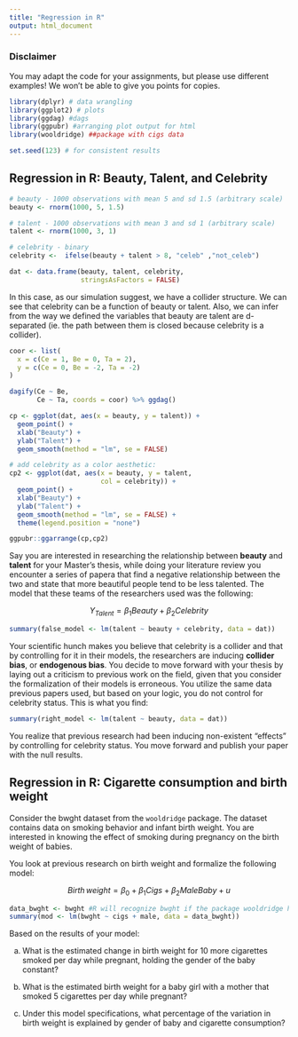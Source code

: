 ```yaml
---
title: "Regression in R"
output: html_document
---
```


### Disclaimer
You may adapt the code for your assignments, but please use different examples! We won't be able to give you points for copies.

```r
library(dplyr) # data wrangling
library(ggplot2) # plots
library(ggdag) #dags
library(ggpubr) #arranging plot output for html
library(wooldridge) ##package with cigs data

set.seed(123) # for consistent results
```


## Regression in R: Beauty, Talent, and Celebrity


```r
# beauty - 1000 observations with mean 5 and sd 1.5 (arbitrary scale)
beauty <- rnorm(1000, 5, 1.5)

# talent - 1000 observations with mean 3 and sd 1 (arbitrary scale)
talent <- rnorm(1000, 3, 1)

# celebrity - binary
celebrity <-  ifelse(beauty + talent > 8, "celeb" ,"not_celeb") 

dat <- data.frame(beauty, talent, celebrity, 
                  stringsAsFactors = FALSE)
```

In this case, as our simulation suggest, we have a collider structure. We can see that celebrity can be a function of beauty or talent. Also, we can infer from the way we defined the variables that beauty are talent are d-separated (ie. the path between them is closed because celebrity is a collider). 

```r
coor <- list(
  x = c(Ce = 1, Be = 0, Ta = 2),
  y = c(Ce = 0, Be = -2, Ta = -2)
)

dagify(Ce ~ Be,
       Ce ~ Ta, coords = coor) %>% ggdag()
```


```r
cp <- ggplot(dat, aes(x = beauty, y = talent)) +
  geom_point() +
  xlab("Beauty") + 
  ylab("Talent") +
  geom_smooth(method = "lm", se = FALSE)

# add celebrity as a color aesthetic:
cp2 <- ggplot(dat, aes(x = beauty, y = talent,
                       col = celebrity)) +
  geom_point() +
  xlab("Beauty") + 
  ylab("Talent") +
  geom_smooth(method = "lm", se = FALSE) +
  theme(legend.position = "none")
```

```r
ggpubr::ggarrange(cp,cp2)
```

Say you are interested in researching the relationship between **beauty** and **talent** for your Master's thesis, while doing your literature review you encounter a series of papera that find a negative relationship between the two and state that more beautiful people tend to be less talented. The model that these teams of the researchers used was the following:

$$Y_{Talent} = \beta_1Beauty + \beta_2Celebrity$$

```r
summary(false_model <- lm(talent ~ beauty + celebrity, data = dat))

```

Your scientific hunch makes you believe that celebrity is a collider and that by controlling for it in their models, the researchers are inducing **collider bias**, or **endogenous bias**. You decide to move forward with your thesis by laying out a criticism to previous work on the field, given that you consider the formalization of their models is erroneous. You utilize the same data previous papers used, but based on your logic, you do not control for celebrity status. This is what you find:

```r
summary(right_model <- lm(talent ~ beauty, data = dat))

```
You realize that previous research had been inducing non-existent "effects" by controlling for celebrity status. You move forward and publish your paper with the null results.

## Regression in R: Cigarette consumption and birth weight

Consider the bwght dataset from the `wooldridge` package. The dataset contains data on smoking behavior and infant birth weight. You are interested in knowing the effect of smoking during pregnancy on the birth weight of babies. 

You look at previous research on birth weight and formalize the following model:

$$Birth\,weight = \beta_0 + \beta_1Cigs + \beta_2MaleBaby + u$$
```r
data_bwght <- bwght #R will recognize bwght if the package wooldridge has been required
summary(mod <- lm(bwght ~ cigs + male, data = data_bwght))
```

Based on the results of your model:

a) What is the estimated change in birth weight for 10 more cigarettes smoked per day while pregnant, holding the gender of the baby constant? 

b) What is the estimated birth weight for a baby girl with a mother that smoked 5 cigarettes per day while pregnant?

c) Under this model specifications, what percentage of the variation in birth weight is explained by gender of baby and cigarette consumption?
